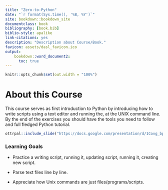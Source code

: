 ```yaml
---
title: "Zero-to-Python"
date: "`r format(Sys.time(), '%B, %Y')`"
site: bookdown::bookdown_site
documentclass: book
bibliography: [book.bib]
biblio-style: apalike
link-citations: yes
description: "Description about Course/Book."
favicon: assets/dasl_favicon.ico
output:
    bookdown::word_document2:
      toc: true
---
```


```r
knitr::opts_chunk$set(out.width = "100%")
```


# About this Course {-}

This course serves as first introduction to Python by introducing how to write scripts using a text editor and running the, at the UNIX command line.
By the end of the exercises you should have the tools you need to follow and full fledged Python tutorial.

```r
ottrpal::include_slide("https://docs.google.com/presentation/d/1Covg_bpPYGKnTVbOjX_FkGgWHBG6VwdEySKbpZNwqKo/edit#slide=id.g3710e1bbefd_0_16")
```

### Learning Goals {-}

- Practice a writing script, running it, updating script, running it, creating new script.

- Parse text files line by line.

- Appreciate how Unix commands are just files/programs/scripts.